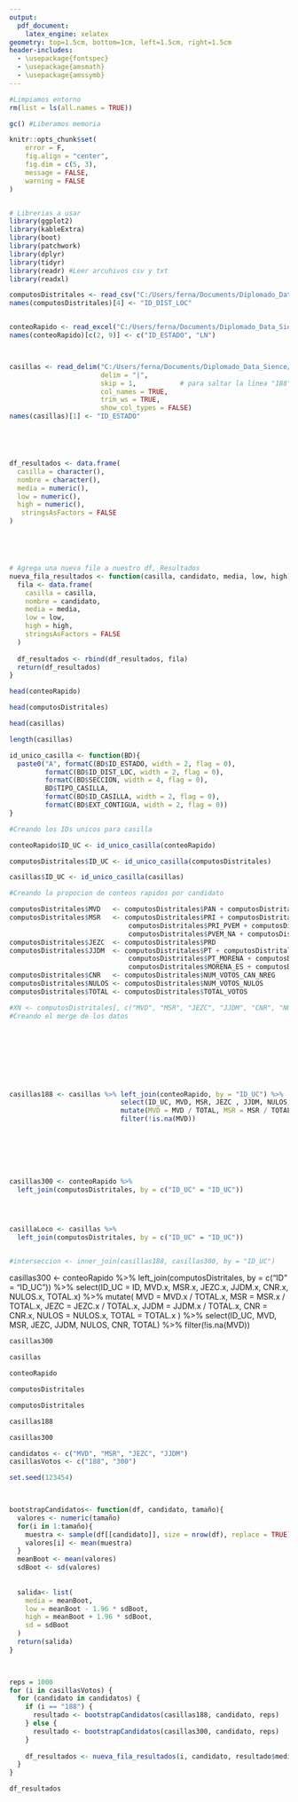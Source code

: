 ```yaml
---
output:
  pdf_document:
    latex_engine: xelatex
geometry: top=1.5cm, bottom=1cm, left=1.5cm, right=1.5cm
header-includes:
  - \usepackage{fontspec}
  - \usepackage{amsmath}
  - \usepackage{amssymb}
---
```


```r
#Limpiamos entorno
rm(list = ls(all.names = TRUE))

gc() #Liberamos memoria

knitr::opts_chunk$set(
	error = F,
	fig.align = "center",
	fig.dim = c(5, 3),  
	message = FALSE,
	warning = FALSE
)


# Librerias a usar
library(ggplot2)
library(kableExtra)
library(boot)
library(patchwork)
library(dplyr)
library(tidyr)
library(readr) #Leer arcuhivos csv y txt
library(readxl)

```

```r

computosDistritales <- read_csv("C:/Users/ferna/Documents/Diplomado_Data_Sience/Proyectos/ProyectoModulo4/Data/2018_SEE_GOB_YUC_CAS.csv")
names(computosDistritales)[4] <- "ID_DIST_LOC"


conteoRapido <- read_excel("C:/Users/ferna/Documents/Diplomado_Data_Sience/Proyectos/ProyectoModulo4/Data/ConteoRapidoMUESTRA_CASILLAS_YUCATAN.xlsx")
names(conteoRapido)[c(2, 9)] <- c("ID_ESTADO", "LN")



casillas <- read_delim("C:/Users/ferna/Documents/Diplomado_Data_Sience/Proyectos/ProyectoModulo4/Data/CASILLAS.txt",
                       delim = "|",
                       skip = 1,           # para saltar la línea "188"
                       col_names = TRUE,
                       trim_ws = TRUE,
                       show_col_types = FALSE)
names(casillas)[1] <- "ID_ESTADO"






```

```r
df_resultados <- data.frame(
  casilla = character(),
  nombre = character(),
  media = numeric(),
  low = numeric(),
  high = numeric(),
   stringsAsFactors = FALSE
)





# Agrega una nueva file a nuestro df, Resultados
nueva_fila_resultados <- function(casilla, candidato, media, low, high) {
  fila <- data.frame(
    casilla = casilla,
    nombre = candidato,
    media = media,
    low = low,
    high = high,
    stringsAsFactors = FALSE
  )
  
  df_resultados <- rbind(df_resultados, fila)
  return(df_resultados)
}


```


```r
head(conteoRapido)

head(computosDistritales)

head(casillas)
```
```r
length(casillas)
```


```r
id_unico_casilla <- function(BD){
  paste0("A", formatC(BD$ID_ESTADO, width = 2, flag = 0),
         formatC(BD$ID_DIST_LOC, width = 2, flag = 0), 
         formatC(BD$SECCION, width = 4, flag = 0),
         BD$TIPO_CASILLA,
         formatC(BD$ID_CASILLA, width = 2, flag = 0),
         formatC(BD$EXT_CONTIGUA, width = 2, flag = 0))
}

#Creando los IDs unicos para casilla 

conteoRapido$ID_UC <- id_unico_casilla(conteoRapido)

computosDistritales$ID_UC <- id_unico_casilla(computosDistritales)

casillas$ID_UC <- id_unico_casilla(casillas)


```


```r
#Creando la propocion de conteos rapidos por candidato

computosDistritales$MVD   <- computosDistritales$PAN + computosDistritales$PAN_MC + computosDistritales$MC
computosDistritales$MSR   <- computosDistritales$PRI + computosDistritales$PVEM + computosDistritales$`NA` + 
                              computosDistritales$PRI_PVEM + computosDistritales$PRI_NA + 
                              computosDistritales$PVEM_NA + computosDistritales$PRI_PVEM_NA
computosDistritales$JEZC  <- computosDistritales$PRD
computosDistritales$JJDM  <- computosDistritales$PT + computosDistritales$MORENA + computosDistritales$ES + 
                              computosDistritales$PT_MORENA + computosDistritales$PT_ES + 
                              computosDistritales$MORENA_ES + computosDistritales$PT_MORENA_ES
computosDistritales$CNR   <- computosDistritales$NUM_VOTOS_CAN_NREG
computosDistritales$NULOS <- computosDistritales$NUM_VOTOS_NULOS
computosDistritales$TOTAL <- computosDistritales$TOTAL_VOTOS

#XN <- computosDistritales[, c("MVD", "MSR", "JEZC", "JJDM", "CNR", "NULOS", "TOTAL")]
#Creando el merge de los datos









casillas188 <- casillas %>% left_join(conteoRapido, by = "ID_UC") %>%
                            select(ID_UC, MVD, MSR, JEZC , JJDM, NULOS, CNR,  TOTAL ) %>%
                            mutate(MVD = MVD / TOTAL, MSR = MSR / TOTAL, JEZC = JEZC / TOTAL, JJDM = JJDM / TOTAL, CNR = CNR, NULOS = NULOS, TOTAL = TOTAL) %>%
                            filter(!is.na(MVD))







casillas300 <- conteoRapido %>%
  left_join(computosDistritales, by = c("ID_UC" = "ID_UC")) 




casillaLoco <- casillas %>%
  left_join(computosDistritales, by = c("ID_UC" = "ID_UC")) 


#interseccion <- inner_join(casillas188, casillas300, by = "ID_UC")
```

casillas300 <- conteoRapido %>%
  left_join(computosDistritales, by = c("ID" = "ID_UC")) %>%
  select(ID_UC = ID, MVD.x, MSR.x, JEZC.x, JJDM.x, CNR.x, NULOS.x, TOTAL.x) %>%
  mutate(
    MVD  = MVD.x / TOTAL.x,
    MSR  = MSR.x / TOTAL.x,
    JEZC = JEZC.x / TOTAL.x,
    JJDM = JJDM.x / TOTAL.x,
    CNR  = CNR.x,
    NULOS = NULOS.x,
    TOTAL = TOTAL.x
  ) %>%
  select(ID_UC, MVD, MSR, JEZC, JJDM, NULOS, CNR, TOTAL) %>%
  filter(!is.na(MVD))

```r
casillas300
```




```r
casillas
```



```r
conteoRapido


```




```r
computosDistritales
```



```r
computosDistritales
```


```r
casillas188
```

```r
casillas300
```



```r

candidatos <- c("MVD", "MSR", "JEZC", "JJDM")
casillasVotos <- c("188", "300")

set.seed(123454)


 
bootstrapCandidatos<- function(df, candidato, tamaño){
  valores <- numeric(tamaño)
  for(i in 1:tamaño){
    muestra <- sample(df[[candidato]], size = nrow(df), replace = TRUE)
    valores[i] <- mean(muestra)
  }
  meanBoot <- mean(valores)
  sdBoot <- sd(valores)
  
  
  salida<- list(
    media = meanBoot,
    low = meanBoot - 1.96 * sdBoot,
    high = meanBoot + 1.96 * sdBoot,
    sd = sdBoot
  )
  return(salida)
} 
 



```

```r
reps = 1000
for (i in casillasVotos) {
  for (candidato in candidatos) {
    if (i == "188") {
      resultado <- bootstrapCandidatos(casillas188, candidato, reps)
    } else {
      resultado <- bootstrapCandidatos(casillas300, candidato, reps)
    }
    
    df_resultados <- nueva_fila_resultados(i, candidato, resultado$media, resultado$low, resultado$high)
  }
}
```








```r
df_resultados
```














